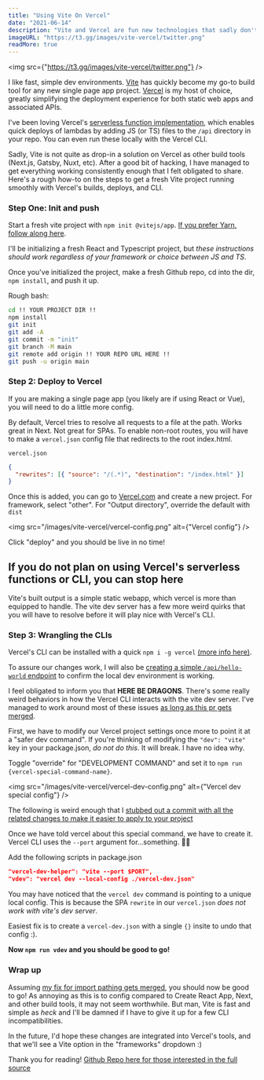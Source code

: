 ```yaml
---
title: "Using Vite On Vercel"
date: "2021-06-14"
description: "Vite and Vercel are fun new technologies that sadly don't play nice. This is a guide on how to work around that"
imageURL: "https://t3.gg/images/vite-vercel/twitter.png"
readMore: true
---
```


<img src={"https://t3.gg/images/vite-vercel/twitter.png"} />

I like fast, simple dev environments. [Vite](https://vitejs.dev) has quickly become my go-to build tool for any new single page app project. [Vercel](https://vercel.com) is my host of choice, greatly simplifying the deployment experience for both static web apps and associated APIs.

I've been loving Vercel's [serverless function implementation](https://vercel.com/docs/serverless-functions/introduction), which enables quick deploys of lambdas by adding JS (or TS) files to the `/api` directory in your repo. You can even run these locally with the Vercel CLI.

Sadly, Vite is not quite as drop-in a solution on Vercel as other build tools (Next.js, Gatsby, Nuxt, etc). After a good bit of hacking, I have managed to get everything working consistently enough that I felt obligated to share. Here's a rough how-to on the steps to get a fresh Vite project running smoothly with Vercel's builds, deploys, and CLI.

### Step One: Init and push

Start a fresh vite project with `npm init @vitejs/app`. [If you prefer Yarn, follow along here](https://vitejs.dev/guide/).

I'll be initializing a fresh React and Typescript project, but _these instructions should work regardless of your framework or choice between JS and TS_.

Once you've initialized the project, make a fresh Github repo, cd into the dir, `npm install`, and push it up.

Rough bash:

```bash
cd !! YOUR PROJECT DIR !!
npm install
git init
git add -A
git commit -m "init"
git branch -M main
git remote add origin !! YOUR REPO URL HERE !!
git push -u origin main
```

### Step 2: Deploy to Vercel

If you are making a single page app (you likely are if using React or Vue), you will need to do a little more config.

By default, Vercel tries to resolve all requests to a file at the path. Works great in Next. Not great for SPAs. To enable non-root routes, you will have to make a `vercel.json` config file that redirects to the root index.html.

`vercel.json`

```json
{
  "rewrites": [{ "source": "/(.*)", "destination": "/index.html" }]
}
```

Once this is added, you can go to [Vercel.com](https://vercel.com) and create a new project. For framework, select "other". For "Output directory", override the default with `dist`

<img src="/images/vite-vercel/vercel-config.png" alt={"Vercel config"} />

Click "deploy" and you should be live in no time!

## If you do not plan on using Vercel's serverless functions or CLI, you can stop here

Vite's built output is a simple static webapp, which vercel is more than equipped to handle. The vite dev server has a few more weird quirks that you will have to resolve before it will play nice with Vercel's CLI.

### Step 3: Wrangling the CLIs

Vercel's CLI can be installed with a quick `npm i -g vercel` [(more info here)](https://vercel.com/cli).

To assure our changes work, I will also be [creating a simple `/api/hello-world` endpoint](https://github.com/TheoBr/vercel-vite-demo/blob/main/api/hello-world.ts) to confirm the local dev environment is working.

I feel obligated to inform you that **HERE BE DRAGONS**. There's some really weird behaviors in how the Vercel CLI interacts with the vite dev server. I've managed to work around most of these issues [as long as this pr gets merged](https://github.com/vercel/vercel/pull/6359).

First, we have to modify our Vercel project settings once more to point it at a "safer dev command". If you're thinking of modifying the `"dev": "vite"` key in your package.json, _do not do this_. It will break. I have no idea why.

Toggle "override" for "DEVELOPMENT COMMAND" and set it to `npm run {vercel-special-command-name}`.

<img
  src="/images/vite-vercel/vercel-dev-config.png"
  alt={"Vercel dev special config"}
/>

The following is weird enough that I [stubbed out a commit with all the related changes to make it easier to apply to your project](https://github.com/TheoBr/vercel-vite-demo/commit/8fa15f3b4bfed02019a80fc68845a1e68ef5e196)

Once we have told vercel about this special command, we have to create it. Vercel CLI uses the `--port` argument for...something. 🤷‍♂️

Add the following scripts in package.json

```json
"vercel-dev-helper": "vite --port $PORT",
"vdev": "vercel dev --local-config ./vercel-dev.json"
```

You may have noticed that the `vercel dev` command is pointing to a unique local config. This is because the SPA `rewrite` in our `vercel.json` _does not work with vite's dev server_.

Easiest fix is to create a `vercel-dev.json` with a single `{}` insite to undo that config :).

**Now `npm run vdev` and you should be good to go!**

### Wrap up

Assuming [my fix for import pathing gets merged](https://github.com/vercel/vercel/pull/6359), you should now be good to go! As annoying as this is to config compared to Create React App, Next, and other build tools, it may not seem worthwhile. But man, Vite is fast and simple as _heck_ and I'll be damned if I have to give it up for a few CLI incompatibilities.

In the future, I'd hope these changes are integrated into Vercel's tools, and that we'll see a Vite option in the "frameworks" dropdown :)

Thank you for reading! [Github Repo here for those interested in the full source](https://github.com/TheoBr/vercel-vite-demo)
